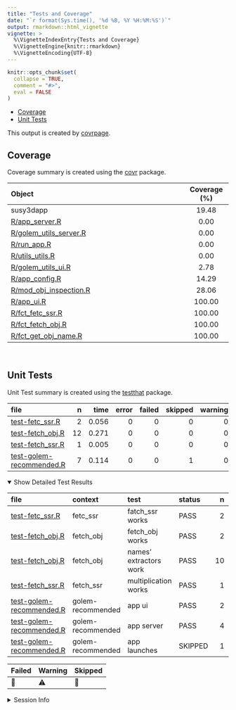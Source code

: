 ```yaml
---
title: "Tests and Coverage"
date: "`r format(Sys.time(), '%d %B, %Y %H:%M:%S')`"
output: rmarkdown::html_vignette
vignette: >
  %\VignetteIndexEntry{Tests and Coverage}
  %\VignetteEngine{knitr::rmarkdown}
  %\VignetteEncoding{UTF-8}
---
```

  
```r
knitr::opts_chunk$set(
  collapse = TRUE,
  comment = "#>",
  eval = FALSE
)
```

<!--- Placeholder for tests/README.md Do Not Edit--->
-   [Coverage](#coverage)
-   [Unit Tests](#unit-tests)

This output is created by
[covrpage](https://github.com/yonicd/covrpage).

## Coverage

Coverage summary is created using the
[covr](https://github.com/r-lib/covr) package.

| Object                                                | Coverage (%) |
|:------------------------------------------------------|:------------:|
| susy3dapp                                             |    19.48     |
| [R/app\_server.R](https://github.com/zeta-r/susy3dapp/blob/obj_inspection/R/app_server.R)                  |     0.00     |
| [R/golem\_utils\_server.R](https://github.com/zeta-r/susy3dapp/blob/obj_inspection/R/golem_utils_server.R) |     0.00     |
| [R/run\_app.R](https://github.com/zeta-r/susy3dapp/blob/obj_inspection/R/run_app.R)                        |     0.00     |
| [R/utils\_utils.R](https://github.com/zeta-r/susy3dapp/blob/obj_inspection/R/utils_utils.R)                |     0.00     |
| [R/golem\_utils\_ui.R](https://github.com/zeta-r/susy3dapp/blob/obj_inspection/R/golem_utils_ui.R)         |     2.78     |
| [R/app\_config.R](https://github.com/zeta-r/susy3dapp/blob/obj_inspection/R/app_config.R)                  |    14.29     |
| [R/mod\_obj\_inspection.R](https://github.com/zeta-r/susy3dapp/blob/obj_inspection/R/mod_obj_inspection.R) |    28.06     |
| [R/app\_ui.R](https://github.com/zeta-r/susy3dapp/blob/obj_inspection/R/app_ui.R)                          |    100.00    |
| [R/fct\_fetc\_ssr.R](https://github.com/zeta-r/susy3dapp/blob/obj_inspection/R/fct_fetc_ssr.R)             |    100.00    |
| [R/fct\_fetch\_obj.R](https://github.com/zeta-r/susy3dapp/blob/obj_inspection/R/fct_fetch_obj.R)           |    100.00    |
| [R/fct\_get\_obj\_name.R](https://github.com/zeta-r/susy3dapp/blob/obj_inspection/R/fct_get_obj_name.R)    |    100.00    |

<br>

## Unit Tests

Unit Test summary is created using the
[testthat](https://github.com/r-lib/testthat) package.

| file                                                          |   n |  time | error | failed | skipped | warning | icon |
|:--------------------------------------------------------------|----:|------:|------:|-------:|--------:|--------:|:-----|
| [test-fetc\_ssr.R](https://github.com/zeta-r/susy3dapp/blob/obj_inspection/tests/testthat/test-fetc_ssr.R)                  |   2 | 0.056 |     0 |      0 |       0 |       0 |      |
| [test-fetch\_obj.R](https://github.com/zeta-r/susy3dapp/blob/obj_inspection/tests/testthat/test-fetch_obj.R)                |  12 | 0.271 |     0 |      0 |       0 |       0 |      |
| [test-fetch\_ssr.R](https://github.com/zeta-r/susy3dapp/blob/obj_inspection/tests/testthat/test-fetch_ssr.R)                |   1 | 0.005 |     0 |      0 |       0 |       0 |      |
| [test-golem-recommended.R](https://github.com/zeta-r/susy3dapp/blob/obj_inspection/tests/testthat/test-golem-recommended.R) |   7 | 0.114 |     0 |      0 |       1 |       0 | 🔶    |

<details open>
<summary>
Show Detailed Test Results
</summary>

| file                                                              | context           | test                   | status  |   n |  time | icon |
|:------------------------------------------------------------------|:------------------|:-----------------------|:--------|----:|------:|:-----|
| [test-fetc\_ssr.R](https://github.com/zeta-r/susy3dapp/blob/obj_inspection/tests/testthat/test-fetc_ssr.R#L2)                   | fetc\_ssr         | fatch\_ssr works       | PASS    |   2 | 0.056 |      |
| [test-fetch\_obj.R](https://github.com/zeta-r/susy3dapp/blob/obj_inspection/tests/testthat/test-fetch_obj.R#L2)                 | fetch\_obj        | fetch\_obj works       | PASS    |   2 | 0.003 |      |
| [test-fetch\_obj.R](https://github.com/zeta-r/susy3dapp/blob/obj_inspection/tests/testthat/test-fetch_obj.R#L21)                | fetch\_obj        | names’ extractors work | PASS    |  10 | 0.268 |      |
| [test-fetch\_ssr.R](https://github.com/zeta-r/susy3dapp/blob/obj_inspection/tests/testthat/test-fetch_ssr.R#L2)                 | fetch\_ssr        | multiplication works   | PASS    |   1 | 0.005 |      |
| [test-golem-recommended.R](https://github.com/zeta-r/susy3dapp/blob/obj_inspection/tests/testthat/test-golem-recommended.R#L3)  | golem-recommended | app ui                 | PASS    |   2 | 0.099 |      |
| [test-golem-recommended.R](https://github.com/zeta-r/susy3dapp/blob/obj_inspection/tests/testthat/test-golem-recommended.R#L13) | golem-recommended | app server             | PASS    |   4 | 0.013 |      |
| [test-golem-recommended.R](https://github.com/zeta-r/susy3dapp/blob/obj_inspection/tests/testthat/test-golem-recommended.R#L63) | golem-recommended | app launches           | SKIPPED |   1 | 0.002 | 🔶    |

| Failed | Warning | Skipped |
|:-------|:--------|:--------|
| 🛑      | ⚠️      | 🔶       |

</details>
<details>
<summary>
Session Info
</summary>

| Field    | Value                         |
|:---------|:------------------------------|
| Version  | R version 4.0.3 (2020-10-10)  |
| Platform | x86\_64-pc-linux-gnu (64-bit) |
| Running  | Debian GNU/Linux bullseye/sid |
| Language | en\_US                        |
| Timezone | Eurohttps://github.com/zeta-r/susy3dapp/blob/obj_inspection/Rome                   |

| Package  | Version |
|:---------|:--------|
| testthat | 3.0.2   |
| covr     | 3.5.1   |
| covrpage | 0.1     |

</details>
<!--- Final Status : skipped/warning --->
